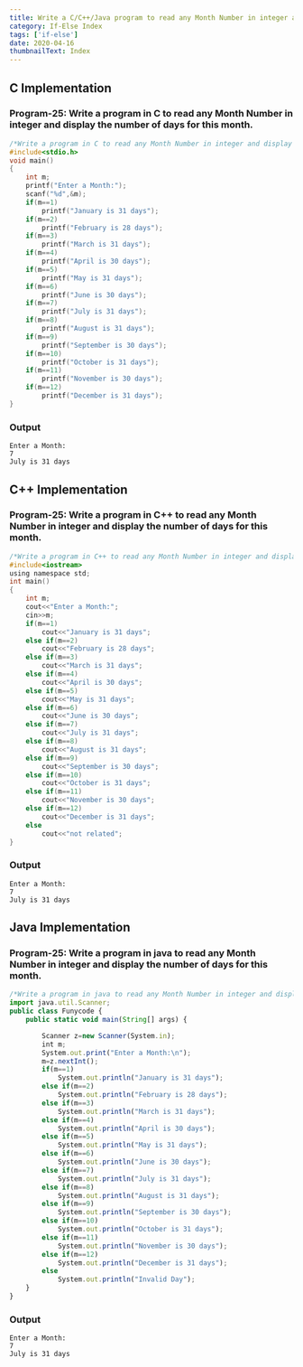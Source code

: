 ```yaml
---
title: Write a C/C++/Java program to read any Month Number in integer and display the number of days for this month.
category: If-Else Index
tags: ['if-else']
date: 2020-04-16
thumbnailText: Index
---
```


## C Implementation
### Program-25: Write a program in C to read any Month Number in integer and display the number of days for this month.
```c
/*Write a program in C to read any Month Number in integer and display the number of days for this month.*/
#include<stdio.h>
void main()
{
    int m;
    printf("Enter a Month:");
    scanf("%d",&m);
    if(m==1)
        printf("January is 31 days");
    if(m==2)
        printf("February is 28 days");
    if(m==3)
        printf("March is 31 days");
    if(m==4)
        printf("April is 30 days");
    if(m==5)
        printf("May is 31 days");
    if(m==6)
        printf("June is 30 days");
    if(m==7)
        printf("July is 31 days");
    if(m==8)
        printf("August is 31 days");
    if(m==9)
        printf("September is 30 days");
    if(m==10)
        printf("October is 31 days");
    if(m==11)
        printf("November is 30 days");
    if(m==12)
        printf("December is 31 days");
}
```
### Output
```
Enter a Month:
7
July is 31 days
```

## C++ Implementation
### Program-25: Write a program in C++ to read any Month Number in integer and display the number of days for this month.
```c
/*Write a program in C++ to read any Month Number in integer and display the number of days for this month.*/
#include<iostream>
using namespace std;
int main()
{
    int m;
    cout<<"Enter a Month:";
    cin>>m;
    if(m==1)
        cout<<"January is 31 days";
    else if(m==2)
        cout<<"February is 28 days";
    else if(m==3)
        cout<<"March is 31 days";
    else if(m==4)
        cout<<"April is 30 days";
    else if(m==5)
        cout<<"May is 31 days";
    else if(m==6)
        cout<<"June is 30 days";
    else if(m==7)
        cout<<"July is 31 days";
    else if(m==8)
        cout<<"August is 31 days";
    else if(m==9)
        cout<<"September is 30 days";
    else if(m==10)
        cout<<"October is 31 days";
    else if(m==11)
        cout<<"November is 30 days";
    else if(m==12)
        cout<<"December is 31 days";
    else
        cout<<"not related";
}
```
### Output
```
Enter a Month:
7
July is 31 days
```

## Java Implementation
### Program-25: Write a program in java to read any Month Number in integer and display the number of days for this month.
```js
/*Write a program in java to read any Month Number in integer and display the number of days for this month..*/
import java.util.Scanner;
public class Funycode {
    public static void main(String[] args) {

        Scanner z=new Scanner(System.in);
        int m;
        System.out.print("Enter a Month:\n");
        m=z.nextInt();
        if(m==1)
            System.out.println("January is 31 days");
        else if(m==2)
            System.out.println("February is 28 days");
        else if(m==3)
            System.out.println("March is 31 days");
        else if(m==4)
            System.out.println("April is 30 days");
        else if(m==5)
            System.out.println("May is 31 days");
        else if(m==6)
            System.out.println("June is 30 days");
        else if(m==7)
            System.out.println("July is 31 days");
        else if(m==8)
            System.out.println("August is 31 days");
        else if(m==9)
            System.out.println("September is 30 days");
        else if(m==10)
            System.out.println("October is 31 days");
        else if(m==11)
            System.out.println("November is 30 days");
        else if(m==12)
            System.out.println("December is 31 days");
        else
            System.out.println("Invalid Day");
    }
}
```
### Output
```
Enter a Month:
7
July is 31 days
```
